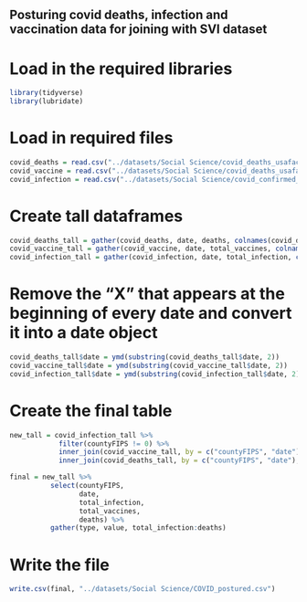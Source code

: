 ## Posturing covid deaths, infection and vaccination data for joining with SVI dataset


# Load in the required libraries

```r

library(tidyverse)
library(lubridate)

```

# Load in required files

```r
covid_deaths = read.csv("../datasets/Social Science/covid_deaths_usafacts.csv")
covid_vaccine = read.csv("../datasets/Social Science/covid_deaths_usafacts.csv")
covid_infection = read.csv("../datasets/Social Science/covid_confirmed_usafacts.csv")
```

# Create tall dataframes

```r
covid_deaths_tall = gather(covid_deaths, date, deaths, colnames(covid_deaths)[5]:colnames(covid_deaths)[length(colnames(covid_deaths))], factor_key=F)
covid_vaccine_tall = gather(covid_vaccine, date, total_vaccines, colnames(covid_vaccine)[5]:colnames(covid_vaccine)[length(colnames(covid_vaccine))], factor_key=F)
covid_infection_tall = gather(covid_infection, date, total_infection, colnames(covid_infection)[5]:colnames(covid_infection)[length(colnames(covid_infection))], factor_key=F)
```

# Remove the "X" that appears at the beginning of every date and convert it into a date object

```r
covid_deaths_tall$date = ymd(substring(covid_deaths_tall$date, 2))
covid_vaccine_tall$date = ymd(substring(covid_vaccine_tall$date, 2))
covid_infection_tall$date = ymd(substring(covid_infection_tall$date, 2))
```

# Create the final table

```r
new_tall = covid_infection_tall %>%
            filter(countyFIPS != 0) %>% 
            inner_join(covid_vaccine_tall, by = c("countyFIPS", "date"), suffix = c(".inf", ".vac")) %>% 
            inner_join(covid_deaths_tall, by = c("countyFIPS", "date"), suffix = c(".vac", ".det"))

final = new_tall %>%
          select(countyFIPS,
                 date,
                 total_infection,
                 total_vaccines,
                 deaths) %>% 
          gather(type, value, total_infection:deaths)
```

# Write the file

```r
write.csv(final, "../datasets/Social Science/COVID_postured.csv")
```



